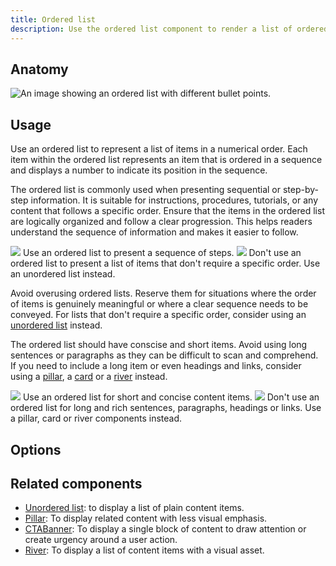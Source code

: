 ```yaml
---
title: Ordered list
description: Use the ordered list component to render a list of ordered items.
---
```



## Anatomy

![An image showing an ordered list with different bullet points.](https://github.com/primer/brand/assets/912236/5cda0c94-c120-4fc6-8306-8b55012dee0a)

## Usage

Use an ordered list to represent a list of items in a numerical order. Each item within the ordered list represents an item that is ordered in a sequence and displays a number to indicate its position in the sequence.

The ordered list is commonly used when presenting sequential or step-by-step information. It is suitable for instructions, procedures, tutorials, or any content that follows a specific order. Ensure that the items in the ordered list are logically organized and follow a clear progression. This helps readers understand the sequence of information and makes it easier to follow.

<DoDontContainer>
  <Do>
    <img src="https://github.com/primer/brand/assets/912236/170e2098-4c9a-41ce-b8de-7b1e1403b3a4" />
    <Caption>Use an ordered list to present a sequence of steps.</Caption>
  </Do>
  <Dont>
    <img src="https://github.com/primer/brand/assets/912236/6b014079-1939-454a-8d04-d4c432c4b3e1" />
    <Caption>
      Don't use an ordered list to present a list of items that don't require a
      specific order. Use an unordered list instead.
    </Caption>
  </Dont>
</DoDontContainer>

Avoid overusing ordered lists. Reserve them for situations where the order of items is genuinely meaningful or where a clear sequence needs to be conveyed. For
lists that don't require a specific order, consider using an [unordered list](/components/UnorderedList) instead.

The ordered list should have conscise and short items. Avoid using long sentences or paragraphs as they can be difficult to scan and comprehend. If you need to include a long item or even headings and links, consider using a [pillar](/components/River), a [card](/components/Card) or a [river](/components/River) instead.

<DoDontContainer>
  <Do>
    <img src="https://github.com/primer/brand/assets/912236/16fff4c6-8780-4b00-9e78-f76d9c1d91ea" />
    <Caption>Use an ordered list for short and concise content items.</Caption>
  </Do>
  <Dont>
    <img src="https://github.com/primer/brand/assets/912236/6a00d6f1-5906-44de-afa9-957485b5bccb" />
    <Caption>
      Don't use an ordered list for long and rich sentences, paragraphs,
      headings or links. Use a pillar, card or river components instead.
    </Caption>
  </Dont>
</DoDontContainer>

## Options

## Related components

- [Unordered list](/components/UnorderedList): to display a list of plain content items.
- [Pillar](/components/Pillar): To display related content with less visual emphasis.
- [CTABanner](/components/CTABanner): To display a single block of content to draw attention or create urgency around a user action.
- [River](/components/River): To display a list of content items with a visual asset.

